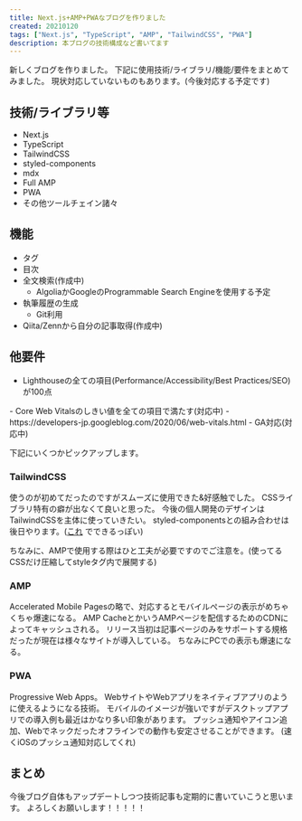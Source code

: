 ```yaml
---
title: Next.js+AMP+PWAなブログを作りました
created: 20210120
tags: ["Next.js", "TypeScript", "AMP", "TailwindCSS", "PWA"]
description: 本ブログの技術構成など書いてます
---
```


新しくブログを作りました。
下記に使用技術/ライブラリ/機能/要件をまとめてみました。
現状対応していないものもあります。(今後対応する予定です)

## 技術/ライブラリ等
- Next.js
- TypeScript
- TailwindCSS
- styled-components
- mdx
- Full AMP
- PWA
- その他ツールチェイン諸々

## 機能
- タグ
- 目次
- 全文検索(作成中)
  - AlgoliaかGoogleのProgrammable Search Engineを使用する予定
- 執筆履歴の生成
  - Git利用
- Qiita/Zennから自分の記事取得(作成中)

## 他要件
- Lighthouseの全ての項目(Performance/Accessibility/Best Practices/SEO)が100点
<div>
  <amp-img src="/articles/lighthouse-score.png" alt="テスト" width="800px" height="400px"/>
</div>
- Core Web Vitalsのしきい値を全ての項目で満たす(対応中)
  - https://developers-jp.googleblog.com/2020/06/web-vitals.html
- GA対応(対応中)

下記にいくつかピックアップします。

### TailwindCSS
使うのが初めてだったのですがスムーズに使用できた&好感触でした。
CSSライブラリ特有の癖が出なくて良いと思った。
今後の個人開発のデザインはTailwindCSSを主体に使っていきたい。
styled-componentsとの組み合わせは後日やります。([これ](https://github.com/ben-rogerson/twin.macro) でできるっぽい)

ちなみに、AMPで使用する際はひと工夫が必要ですのでご注意を。(使ってるCSSだけ圧縮してstyleタグ内で展開する)

### AMP
Accelerated Mobile Pagesの略で、対応するとモバイルぺージの表示がめちゃくちゃ爆速になる。
AMP CacheとかいうAMPページを配信するためのCDNによってキャッシュされる。
リリース当初は記事ページのみをサポートする規格だったが現在は様々なサイトが導入している。
ちなみにPCでの表示も爆速になる。

### PWA
Progressive Web Apps。
WebサイトやWebアプリをネイティブアプリのように使えるようになる技術。
モバイルのイメージが強いですがデスクトップアプリでの導入例も最近はかなり多い印象があります。
プッシュ通知やアイコン追加、Webでネックだったオフラインでの動作も安定させることができます。
(速くiOSのプッシュ通知対応してくれ)

## まとめ
今後ブログ自体もアップデートしつつ技術記事も定期的に書いていこうと思います。
よろしくお願いします！！！！！
